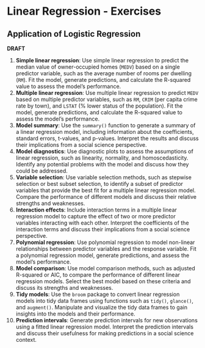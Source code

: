 # Linear Regression - Exercises {#lin-e}

## Application of Logistic Regression

**DRAFT**

1. **Simple linear regression**: Use simple linear regression to predict the median value of owner-occupied homes (`MEDV`) based on a single predictor variable, such as the average number of rooms per dwelling (`RM`). Fit the model, generate predictions, and calculate the R-squared value to assess the model's performance.
2. **Multiple linear regression**: Use multiple linear regression to predict `MEDV` based on multiple predictor variables, such as `RM`, `CRIM` (per capita crime rate by town), and `LSTAT` (% lower status of the population). Fit the model, generate predictions, and calculate the R-squared value to assess the model's performance.
3. **Model summary**: Use the `summary()` function to generate a summary of a linear regression model, including information about the coefficients, standard errors, t-values, and p-values. Interpret the results and discuss their implications from a social science perspective.
4. **Model diagnostics**: Use diagnostic plots to assess the assumptions of linear regression, such as linearity, normality, and homoscedasticity. Identify any potential problems with the model and discuss how they could be addressed.
5. **Variable selection**: Use variable selection methods, such as stepwise selection or best subset selection, to identify a subset of predictor variables that provide the best fit for a multiple linear regression model. Compare the performance of different models and discuss their relative strengths and weaknesses.
6. **Interaction effects**: Include interaction terms in a multiple linear regression model to capture the effect of two or more predictor variables interacting with each other. Interpret the coefficients of the interaction terms and discuss their implications from a social science perspective.
7. **Polynomial regression**: Use polynomial regression to model non-linear relationships between predictor variables and the response variable. Fit a polynomial regression model, generate predictions, and assess the model's performance.
8. **Model comparison**: Use model comparison methods, such as adjusted R-squared or AIC, to compare the performance of different linear regression models. Select the best model based on these criteria and discuss its strengths and weaknesses.
9. **Tidy models**: Use the `broom` package to convert linear regression models into tidy data frames using functions such as `tidy()`, `glance()`, and `augment()`. Manipulate and visualize the tidy data frames to gain insights into the models and their performance.
10. **Prediction intervals**: Generate prediction intervals for new observations using a fitted linear regression model. Interpret the prediction intervals and discuss their usefulness for making predictions in a social science context.


